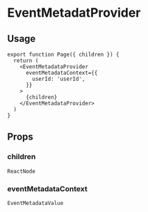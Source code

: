 
<Meta title="triple-web-nextjs-pages / EventMetadatProvider" />

# EventMetadatProvider

## Usage

```tsx
export function Page({ children }) {
  return (
    <EventMetadataProvider
      eventMetadataContext={{
        userId: 'userId',
      }}
    >
      {children}
    </EventMetadataProvider>
  )
}
```

## Props

### children

`ReactNode`

### eventMetadataContext

`EventMetadataValue`
